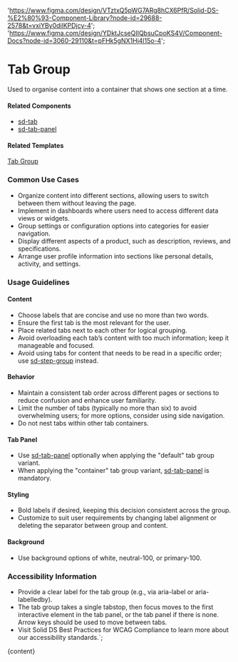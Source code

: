 

  'https://www.figma.com/design/VTztxQ5pWG7ARg8hCX6PfR/Solid-DS-%E2%80%93-Component-Library?node-id=29688-2578&t=vxiYBy0dilKPDjcy-4';
  'https://www.figma.com/design/YDktJcseQIIQbsuCpoKS4V/Component-Docs?node-id=3060-29110&t=pFHk5gNX1Hj4l15o-4';

# Tab Group

Used to organise content into a container that shows one section at a time.

<DefaultStory />

<DocumentationLinks storybookLink="${storybookLink}" figmaLibrary="${figmaLibrary}" figmaDocs="${figmaDocs}" />

#### Related Components

- [sd-tab](/?path=/docs/components-sd-tab--docs)
- [sd-tab-panel](/?path=/docs/components-sd-tab-panel--docs)

#### Related Templates

[Tab Group](/?path=/docs/templates-tab-group--docs)

### Common Use Cases

- Organize content into different sections, allowing users to switch between them without leaving the page.
- Implement in dashboards where users need to access different data views or widgets.
- Group settings or configuration options into categories for easier navigation.
- Display different aspects of a product, such as description, reviews, and specifications.
- Arrange user profile information into sections like personal details, activity, and settings.

### Usage Guidelines

#### Content

- Choose labels that are concise and use no more than two words.
- Ensure the first tab is the most relevant for the user.
- Place related tabs next to each other for logical grouping.
- Avoid overloading each tab’s content with too much information; keep it manageable and focused.
- Avoid using tabs for content that needs to be read in a specific order; use [sd-step-group](/?path=/docs/components-sd-step-group--docs) instead.

#### Behavior

- Maintain a consistent tab order across different pages or sections to reduce confusion and enhance user familiarity.
- Limit the number of tabs (typically no more than six) to avoid overwhelming users; for more options, consider using side navigation.
- Do not nest tabs within other tab containers.

#### Tab Panel

- Use [sd-tab-panel](/?path=/docs/components-sd-tab-panel--docs) optionally when applying the "default" tab group variant.
- When applying the "container" tab group variant, [sd-tab-panel](/?path=/docs/components-sd-tab-panel--docs) is mandatory.

#### Styling

- Bold labels if desired, keeping this decision consistent across the group.
- Customize to suit user requirements by changing label alignment or deleting the separator between group and content.

#### Background

- Use background options of white, neutral-100, or primary-100.

### Accessibility Information

- Provide a clear label for the tab group (e.g., via aria-label or aria-labelledby).
- The tab group takes a single tabstop, then focus moves to the first interactive element in the tab panel, or the tab panel if there is none. Arrow keys should be used to move between tabs.
- Visit <sd-link href="https://www.figma.com/design/YDktJcseQIIQbsuCpoKS4V/Component-Docs?node-id=10708-5011&t=Z1FxSGWkmXG5r5sw-4" target="_blank">Solid DS Best Practices for WCAG Compliance</sd-link> to learn more about our accessibility standards.`;

<Meta title="Components/sd-tab-group/Overview" />

<OverviewFormatter story={SdTabGroupStories.Default}>{content}</OverviewFormatter>
